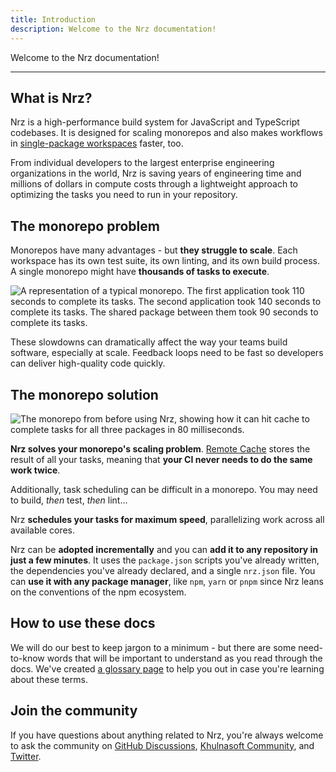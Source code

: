 ```yaml
---
title: Introduction
description: Welcome to the Nrz documentation!
---
```


Welcome to the Nrz documentation!

---

## What is Nrz?

Nrz is a high-performance build system for JavaScript and TypeScript codebases. It is designed for scaling monorepos and also makes workflows in [single-package workspaces](/repo/docs/guides/single-package-workspaces) faster, too.

From individual developers to the largest enterprise engineering organizations in the world, Nrz is saving years of engineering time and millions of dollars in compute costs through a lightweight approach to optimizing the tasks you need to run in your repository.

## The monorepo problem

Monorepos have many advantages - but **they struggle to scale**. Each workspace has its own test suite, its own linting, and its own build process. A single monorepo might have **thousands of tasks to execute**.

![A representation of a typical monorepo. The first application took 110 seconds to complete its tasks. The second application took 140 seconds to complete its tasks. The shared package between them took 90 seconds to complete its tasks.](/images/docs/why-nrz-problem.png)

These slowdowns can dramatically affect the way your teams build software, especially at scale. Feedback loops need to be fast so developers can deliver high-quality code quickly.

## The monorepo solution

![The monorepo from before using Nrz, showing how it can hit cache to complete tasks for all three packages in 80 milliseconds.](/images/docs/why-nrz-solution.png)

**Nrz solves your monorepo's scaling problem**. [Remote Cache](/repo/docs/core-concepts/remote-caching) stores the result of all your tasks, meaning that **your CI never needs to do the same work twice**.

Additionally, task scheduling can be difficult in a monorepo. You may need to build, _then_ test, _then_ lint...

Nrz **schedules your tasks for maximum speed**, parallelizing work across all available cores.

Nrz can be **adopted incrementally** and you can **add it to any repository in just a few minutes**. It uses the `package.json` scripts you've already written, the dependencies you've already declared, and a single `nrz.json` file. You can **use it with any package manager**, like `npm`, `yarn` or `pnpm` since Nrz leans on the conventions of the npm ecosystem.

## How to use these docs

We will do our best to keep jargon to a minimum - but there are some need-to-know words that will be important to understand as you read through the docs. We've created [a glossary page](https://khulnasoft.com/docs/khulnasoft-platform/glossary) to help you out in case you're learning about these terms.

## Join the community

If you have questions about anything related to Nrz, you're always welcome to ask the community on [GitHub Discussions](https://github.com/khulnasoft/nrz/discussions), [Khulnasoft Community](https://khulnasoft.community/tag/nrz), and [Twitter](https://twitter.com/nrz).
